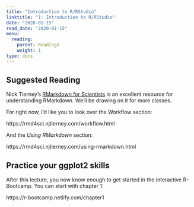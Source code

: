 ```yaml
---
title: "Introduction to R/RStudio"
linktitle: "1: Introduction to R/RStudio"
date: "2020-01-15"
read_date: "2020-01-15"
menu:
  reading:
    parent: Readings
    weight: 1
type: docs
---
```


## Suggested Reading

Nick Tierney's [RMarkdown for Scientists](https://rmd4sci.njtierney.com) is an excellent resource for understanding RMarkdown. We'll be drawing on it for more classes.

For right now, I'd like you to look over the Workflow section: 

https://rmd4sci.njtierney.com/workflow.html

And the *Using RMarkdown* section:

https://rmd4sci.njtierney.com/using-rmarkdown.html

## Practice your ggplot2 skills

After this lecture, you now know enough to get started in the interactive R-Bootcamp. You can start with chapter 1:

https://r-bootcamp.netlify.com/chapter1
